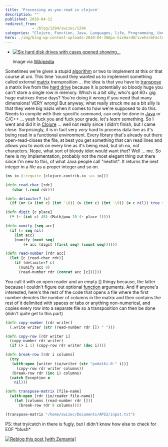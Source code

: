 ```yaml
---
title: 'Processing as-you-read in clojure'
description: ""
published: 2010-04-12
redirect_from: 
            - /blog/1294/swizec/1294
categories: "Clojure, Function, Java, Languages, life, Programming, Uncategorized"
hero: ./img/blog-wp-content-uploads-2010-04-300px-SixHardDriveFormFactors.jpg
---
```

- [![Six hard disk drives with cases opened showing...](./img/blog-wp-content-uploads-2010-04-300px-SixHardDriveFormFactors.jpg "Six hard disk drives with cases opened showing...")](http://commons.wikipedia.org/wiki/Image:SixHardDriveFormFactors.jpg)

  Image via [Wikipedia](http://commons.wikipedia.org/wiki/Image:SixHardDriveFormFactors.jpg)

Sometimes we&#x27;re given a stupid [algorithm](http://en.wikipedia.org/wiki/Algorithm "Algorithm") or two to implement at this or that course at uni. This time &#x27;round they wanted us to implement something called external [matrix](http://en.wikipedia.org/wiki/Matrix_%28mathematics%29 "Matrix (mathematics)") transposition ... the idea is that you have to [transpose](http://en.wikipedia.org/wiki/Transpose "Transpose") a matrix live from the [hard drive](http://en.wikipedia.org/wiki/Hard_disk_drive "Hard disk drive") because it is potentially so bloody huge you can&#x27;t store a single row in memory. Which is a bit silly, who&#x27;s got 60+ gig huge matrixes these days? You&#x27;re doing it wrong if you need that many dimensions! VERY wrong! But anyway, what really struck me as a bit silly is that they were big nazis when it comes to how we&#x27;re supposed to do this. Needs to compile with their specific command, can only be done in [Java](http://java.sun.com "Java (programming language)") or C/C++ ... yeah fuck you and fuck your grade, let&#x27;s _learn_ something. So I went and did it in [Clojure](http://clojure.org "Clojure") ... well not really since I didn&#x27;t finish, but I came close. Surprisingly, it is in fact very _very_ hard to process data live as it&#x27;s being read in a functional environment. Every library that&#x27;s already out there open-read-closes the file, at best you get something that can read lines and allows you to work on every line as it&#x27;s being read, but oh no, not characters. Nope, what sort of bloody idiot would want _that_? Well ... me. So here is my implementation, probably not the most elegant thing out there since I&#x27;m new to this, of what Java people call &quot;nextInt&quot;. It returns the next integer in a file as a proper integer and so on.

```clojure
(ns io (:require [clojure.contrib.io :as io]))

(defn read-char [rdr]
   (char (.read rdr)))

(defn delimiter? [c]
  (if (or (< (int c) (int '\0)) (> (int c) (int '\9)) (= c nil)) true false))

(defn digit [c place]
  (* (- (int c) 48) (Math/pow 10 (- place 1))))

(defn numify [seq acc]
  (if (= seq nil)
    (int acc)
    (numify (next seq)
	    (+ acc (digit (first seq) (count seq))))))

(defn read-number [rdr acc]
  (let [c (read-char rdr)]
    (if (delimiter? c)
      (numify acc 0)
      (read-number rdr (concat acc [c])))))
```

You call it with an open reader and an empty \[] thingy because, the latter because I couldn&#x27;t figure out optional [function](http://en.wikipedia.org/wiki/Function_%28mathematics%29 "Function (mathematics)") arguments. And if anyone&#x27;s interested, here&#x27;s the rest of the code that opens a file where the first number denotes the number of columns in the matrix and then contains the rest of it delimited with spaces or tabs or anything non-numerical, and copies every row into a separate file so a transposition can then be done (didn&#x27;t quite get to this part)

```clojure
(defn copy-number [rdr writer]
  (.write writer (str (read-number rdr []) " ")))

(defn copy-row [rdr writer i]
  (copy-number rdr writer)
  (if (> i 1) (copy-row rdr writer (dec i))))

(defn break-row [rdr i columns]
  (try
   (with-open [writer (io/writer (str "podatki-0-" i))]
     (copy-row rdr writer columns))
   (break-row rdr (inc i) columns)
  (catch Exception e
    nil)))

(defn transpose-matrix [file-name]
  (with-open [rdr (io/reader file-name)]
    (let [columns (read-number rdr [])]
      (break-row rdr 0 columns))))

(transpose-matrix "/home/swizec/Documents/APS2/input.txt")
```

PS: that try/catch in there is fugly, but I didn&#x27;t know how else to check for EOF \*blush\*

[![Reblog this post [with Zemanta]](http://img.zemanta.com/reblog_e.png?x-id=40a33885-b638-42dc-8b23-c0933a1af6bb)](http://reblog.zemanta.com/zemified/40a33885-b638-42dc-8b23-c0933a1af6bb/ "Reblog this post [with Zemanta]")
